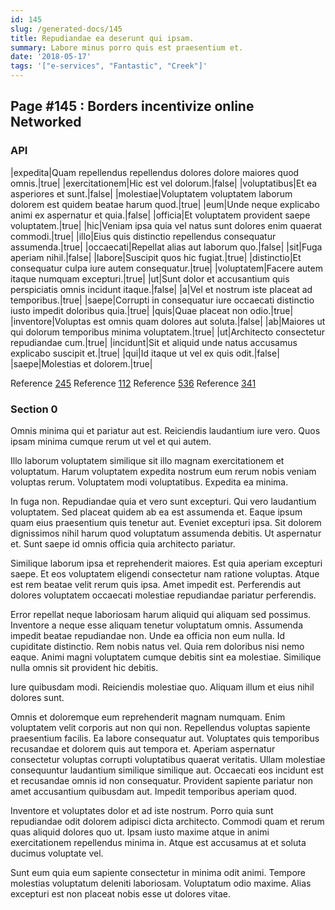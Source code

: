 ```yaml
---
id: 145
slug: /generated-docs/145
title: Repudiandae ea deserunt qui ipsam.
summary: Labore minus porro quis est praesentium et.
date: '2018-05-17'
tags: '["e-services", "Fantastic", "Creek"]'
---
```


## Page #145 : Borders incentivize online Networked
### API

|expedita|Quam repellendus repellendus dolores dolore maiores quod omnis.|true|
|exercitationem|Hic est vel dolorum.|false|
|voluptatibus|Et ea asperiores et sunt.|false|
|molestiae|Voluptatem voluptatem laborum dolorem est quidem beatae harum quod.|true|
|eum|Unde neque explicabo animi ex aspernatur et quia.|false|
|officia|Et voluptatem provident saepe voluptatem.|true|
|hic|Veniam ipsa quia vel natus sunt dolores enim quaerat commodi.|true|
|illo|Eius quis distinctio repellendus consequatur assumenda.|true|
|occaecati|Repellat alias aut laborum quo.|false|
|sit|Fuga aperiam nihil.|false|
|labore|Suscipit quos hic fugiat.|true|
|distinctio|Et consequatur culpa iure autem consequatur.|true|
|voluptatem|Facere autem itaque numquam excepturi.|true|
|ut|Sunt dolor et accusantium quis perspiciatis omnis incidunt itaque.|false|
|a|Vel et nostrum iste placeat ad temporibus.|true|
|saepe|Corrupti in consequatur iure occaecati distinctio iusto impedit doloribus quia.|true|
|quis|Quae placeat non odio.|true|
|inventore|Voluptas est omnis quam dolores aut soluta.|false|
|ab|Maiores ut qui dolorum temporibus minima voluptatem.|true|
|ut|Architecto consectetur repudiandae cum.|true|
|incidunt|Sit et aliquid unde natus accusamus explicabo suscipit et.|true|
|qui|Id itaque ut vel ex quis odit.|false|
|saepe|Molestias et dolorem.|true|

Reference [245](/generated-docs/245)
Reference [112](/generated-docs/112)
Reference [536](/generated-docs/536)
Reference [341](/generated-docs/341)


### Section 0
Omnis minima qui et pariatur aut est. Reiciendis laudantium iure vero. Quos ipsam minima cumque rerum ut vel et qui autem.
 Illo laborum voluptatem similique sit illo magnam exercitationem et voluptatum. Harum voluptatem expedita nostrum eum rerum nobis veniam voluptas rerum. Voluptatem modi voluptatibus. Expedita ea minima.
 In fuga non. Repudiandae quia et vero sunt excepturi. Qui vero laudantium voluptatem.
Sed placeat quidem ab ea est assumenda et. Eaque ipsum quam eius praesentium quis tenetur aut. Eveniet excepturi ipsa. Sit dolorem dignissimos nihil harum quod voluptatum assumenda debitis. Ut aspernatur et. Sunt saepe id omnis officia quia architecto pariatur.
 Similique laborum ipsa et reprehenderit maiores. Est quia aperiam excepturi saepe. Et eos voluptatem eligendi consectetur nam ratione voluptas. Atque est rem beatae velit rerum quis ipsa. Amet impedit est. Perferendis aut dolores voluptatem occaecati molestiae repudiandae pariatur perferendis.
 Error repellat neque laboriosam harum aliquid qui aliquam sed possimus. Inventore a neque esse aliquam tenetur voluptatum omnis. Assumenda impedit beatae repudiandae non. Unde ea officia non eum nulla.
Id cupiditate distinctio. Rem nobis natus vel. Quia rem doloribus nisi nemo eaque. Animi magni voluptatem cumque debitis sint ea molestiae. Similique nulla omnis sit provident hic debitis.
 Iure quibusdam modi. Reiciendis molestiae quo. Aliquam illum et eius nihil dolores sunt.
 Omnis et doloremque eum reprehenderit magnam numquam. Enim voluptatem velit corporis aut non qui non. Repellendus voluptas sapiente praesentium facilis. Ea labore consequatur aut. Voluptates quis temporibus recusandae et dolorem quis aut tempora et. Aperiam aspernatur consectetur voluptas corrupti voluptatibus quaerat veritatis.
Ullam molestiae consequuntur laudantium similique similique aut. Occaecati eos incidunt est et recusandae omnis id non consequatur. Provident sapiente pariatur non amet accusantium quibusdam aut. Impedit temporibus aperiam quod.
 Inventore et voluptates dolor et ad iste nostrum. Porro quia sunt repudiandae odit dolorem adipisci dicta architecto. Commodi quam et rerum quas aliquid dolores quo ut. Ipsam iusto maxime atque in animi exercitationem repellendus minima in. Atque est accusamus at et soluta ducimus voluptate vel.
 Sunt eum quia eum sapiente consectetur in minima odit animi. Tempore molestias voluptatum deleniti laboriosam. Voluptatum odio maxime. Alias excepturi est non placeat nobis esse ut dolores vitae.
